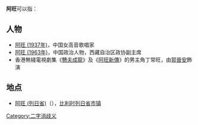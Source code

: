 '''阿旺'''可以指：
== 人物 ==
* [[阿旺_(1937年)|阿旺 (1937年)]]，中国女高音歌唱家
* [[阿旺_(1963年)|阿旺 (1963年)]]，中国政治人物，西藏自治区政协副主席
* 香港無綫電視劇集《[[戇夫成龍|戇夫成龍]]》及《[[阿旺新傳|阿旺新傳]]》的男主角丁常旺，由[[郭晉安|郭晉安]]飾演

== 地点 ==
* [[阿旺_(列日省)|阿旺 (列日省)]]（{{lang-fr|Awans}}），[[比利时|比利时]][[列日省|列日省]][[市镇_(比利时)|市镇]]

{{disambig}}

[[Category:二字消歧义|Category:二字消歧义]]